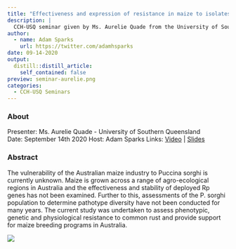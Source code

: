 ```yaml
---
title: "Effectiveness and expression of resistance in maize to isolates of Puccinia sorghi from Eastern Australia"
description: |
  CCH-USQ seminar given by Ms. Aurelie Quade from the University of Southern Queensland. The vulnerability of the Australian maize industry to Puccina sorghi is currently unknown. Maize is grown across a range of agro-ecological regions in Australia and the effectiveness and stability of deployed Rp genes has not been examined. 
author:
  - name: Adam Sparks
    url: https://twitter.com/adamhsparks
date: 09-14-2020
output:
  distill::distill_article:
    self_contained: false
preview: seminar-aurelie.png
categories:
  - CCH-USQ Seminars
---
```


### About

Presenter: Ms. Aurelie Quade - University of Southern Queensland\
Date: September 14th 2020 Host: Adam Sparks Links: [Video](https://youtu.be/gYfPN4pNZjM) \| [Slides](https://doi.org/10.17605/OSF.IO/FESVY)

### Abstract

The vulnerability of the Australian maize industry to Puccina sorghi is currently unknown. Maize is grown across a range of agro-ecological regions in Australia and the effectiveness and stability of deployed Rp genes has not been examined. Further to this, assessments of the P. sorghi population to determine pathotype diversity have not been conducted for many years. The current study was undertaken to assess phenotypic, genetic and physiological resistance to common rust and provide support for maize breeding programs in Australia.

![](seminar-aurelie.png)
